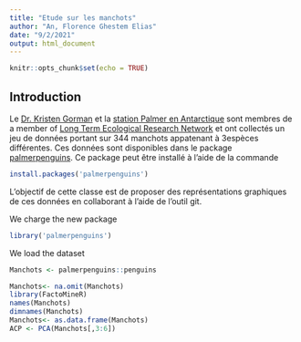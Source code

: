 ```yaml
---
title: "Etude sur les manchots"
author: "An, Florence Ghestem Elias"
date: "9/2/2021"
output: html_document
---
```


```r
knitr::opts_chunk$set(echo = TRUE)
```

## Introduction 

Le  [Dr. Kristen Gorman](https://www.uaf.edu/cfos/people/faculty/detail/kristen-gorman.php) et la [station Palmer en Antarctique](https://pal.lternet.edu/) sont membres  de a member of [ Long Term Ecological Research Network](https://lternet.edu/) et ont collectés un jeu de données portant sur 344 manchots appatenant à 3espèces différentes. Ces données sont disponibles dans le package [palmerpenguins](https://allisonhorst.github.io/palmerpenguins/). Ce package peut être installé à l'aide de la commande

```r
install.packages('palmerpenguins')

```

L'objectif de cette classe est de proposer des représentations graphiques de ces données en collaborant à l'aide de l'outil git.

We charge the new package 

```r
library('palmerpenguins')
```
We load the dataset

```r

Manchots <- palmerpenguins::penguins

```

```r
Manchots<- na.omit(Manchots)
library(FactoMineR)
names(Manchots)
dimnames(Manchots)
Manchots<- as.data.frame(Manchots)
ACP <- PCA(Manchots[,3:6])
```

